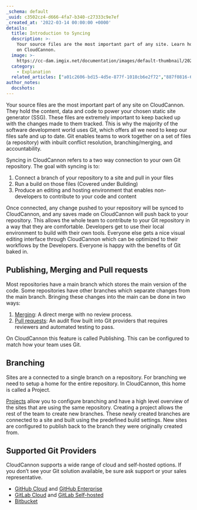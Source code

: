 ```yaml
---
_schema: default
_uuid: c3502cz4-d666-4fa7-b340-c27333c9e7ef
_created_at: '2022-03-14 00:00:00 +0000'
details:
  title: Introduction to Syncing
  description: >-
    Your source files are the most important part of any site. Learn how Git works
    on CloudCannon.
  image: >-
    https://cc-dam.imgix.net/documentation/images/default-thumbnail/2023-Q4/CloudCannon-Documentation-Thumbnail.png
  category:
    - Explanation
  related_articles: ["a01c2606-bd15-4d5e-877f-1018cb6e2f72","887f0816-64a1-4a4e-b468-4f6816314b7a","bfb04fef-6986-4fd6-8eaf-1fec366e08f2","60c3442a-e6d5-4fd5-b4f1-ff96fa681b3a","35ebcf9d-da25-4f28-bda9-1a1f99983e61"]
author_notes:
  docshots:
---
```

Your source files are the most important part of any site on CloudCannon. They hold the content, data and code to power your chosen static site generator (SSG). These files are extremely important to keep backed up with the changes made to them tracked. This is why the majority of the software development world uses Git, which offers all we need to keep our files safe and up to date. Git enables teams to work together on a set of files (a repository) with inbuilt conflict resolution, branching/merging, and accountability.

Syncing in CloudCannon refers to a two way connection to your own Git repository. The goal with syncing is to:

1. Connect a branch of your repository to a site and pull in your files
2. Run a build on those files (Covered under Building)
3. Produce an editing and hosting environment that enables non-developers to contribute to your code and content

Once connected, any change pushed to your repository will be synced to CloudCannon, and any saves made on CloudCannon will push back to your repository. This allows the whole team to contribute to your Git repository in a way that they are comfortable. Developers get to use their local environment to build with their own tools. Everyone else gets a nice visual editing interface through CloudCannon which can be optimized to their workflows by the Developers. Everyone is happy with the benefits of Git baked in.

## Publishing, Merging and Pull requests

Most repositories have a main branch which stores the main version of the code. Some repositories have other branches which separate changes from the main branch. Bringing these changes into the main can be done in two ways:

1. [Merging](/documentation/articles/merging-and-pull-requests/): A direct merge with no review process.
2. [Pull requests](/documentation/articles/merging-and-pull-requests/): An audit flow built into Git providers that requires reviewers and automated testing to pass.

On CloudCannon this feature is called Publishing. This can be configured to match how your team uses Git. 

## Branching

Sites are a connected to a single branch on a repository. For branching we need to setup a home for the entire repository. In CloudCannon, this home is called a Project. 

[Projects](/documentation/articles/create-a-project/) allow you to configure branching and have a high level overview of the sites that are using the same repository. Creating a project allows the rest of the team to create new branches. These newly created branches are connected to a site and built using the predefined build settings. New sites are configured to publish back to the branch they were originally created from.

## Supported Git Providers

CloudCannon supports a wide range of cloud and self-hosted options. If you don’t see your Git solution available, be sure ask support or your sales representative.

- [GitHub Cloud](/documentation/developer-articles/connecting-a-github-repository-as-your-source/) and [GitHub Enterprise](/documentation/developer-articles/connecting-a-github-enterprise-server-repository-as-your-source/)
- [GitLab Cloud](/documentation/developer-articles/connecting-a-gitlab-repository-as-your-source/) and [GitLab Self-hosted](/documentation/developer-articles/connecting-a-self-hosted-gitlab-repository-as-your-source/)
- [Bitbucket](/documentation/developer-articles/connecting-a-bitbucket-respository-as-your-source/)
